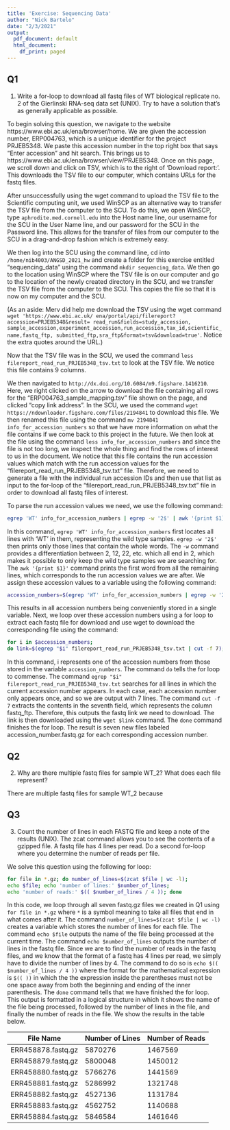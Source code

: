 ```yaml
---
title: 'Exercise: Sequencing Data'
author: "Nick Bartelo"
date: "2/3/2021"
output:
  pdf_document: default
  html_document:
    df_print: paged
---
```



## Q1

1. Write a for-loop to download all fastq files of WT biological replicate no. 2 of the Gierlinski RNA-seq data set (UNIX). Try to have a solution that’s as generally applicable as possible.

To begin solving this question, we navigate to the website https://www.ebi.ac.uk/ena/browser/home. We are given the accession number, ERP004763, which is a unique identifier for the project PRJEB5348. We paste this accession number in the top right box that says "Enter accession" and hit search. This brings us to https://www.ebi.ac.uk/ena/browser/view/PRJEB5348. Once on this page, we scroll down and click on TSV, which is to the right of 'Download report:'. This downloads the TSV file to our computer, which contains URLs for the fastq files. 

After unsuccessfully using the wget command to upload the TSV file to the Scientific computing unit, we used WinSCP as an alternative way to transfer the TSV file from the computer to the SCU. To do this, we open WinSCP, type `aphrodite.med.cornell.edu` into the Host name line, our username for the SCU in the User Name line, and our password for the SCU in the Password line. This allows for the transfer of files from our computer to the SCU in a drag-and-drop fashion which is extremely easy. 

We then log into the SCU using the command line, cd into `/home/nib4003/ANGSD_2021_hw` and create a folder for this exercise entitled "sequencing_data" using the command `mkdir sequencing_data`. We then go to the location using WinSCP where the TSV file is on our computer and go to the location of the newly created directory in the SCU, and we transfer the TSV file from the computer to the SCU. This copies the file so that it is now on my computer and the SCU. 

(As an aside: Merv did help me download the TSV using the wget command `wget 'https://www.ebi.ac.uk/
ena/portal/api/filereport?accession=PRJEB5348&result=
read_run&fields=study_accession,
sample_accession,experiment_accession,run_accession,tax_id,scientific_name,fastq_ftp,
submitted_ftp,sra_ftp&format=tsv&download=true'`. Notice the extra quotes around the URL.)

Now that the TSV file was in the SCU, we used the command `less filereport_read_run_PRJEB5348_tsv.txt` to look at the TSV file. We notice this file contains 9 columns. 

We then navigated to `http://dx.doi.org/10.6084/m9.figshare.1416210`. Here, we right clicked on the arrow to download the file containing all rows for the "ERP004763_sample_mapping.tsv" file shown on the page, and clicked "copy link address". In the SCU, we used the command `wget https://ndownloader.figshare.com/files/2194841` to download this file. We then renamed this file using the command `mv 2194841 info_for_accession_numbers` so that we have more information on what the file contains if we come back to this project in the future. We then look at the file using the command `less info_for_accession_numbers` and since the file is not too long, we inspect the whole thing and find the rows of interest to us in the document. We notice that this file contains the run accession values which match with the run accession values for the "filereport_read_run_PRJEB5348_tsv.txt" file. Therefore, we need to generate a file with the individual run accession IDs and then use that list as input to the for-loop of the "filereport_read_run_PRJEB5348_tsv.txt" file in order to download all fastq files of interest. 

To parse the run accession values we need, we use the following command:

```bash
egrep 'WT' info_for_accession_numbers | egrep -w '2$' | awk '{print $1}'
```

In this command, `egrep 'WT' info_for_accession_numbers` first locates all lines with 'WT' in them, representing the wild type samples. `egrep -w '2$'` then prints only those lines that contain the whole words. The `-w` command provides a differentiation between 2, 12, 22, etc. which all end in 2, which makes it possible to only keep the wild type samples we are searching for. The `awk '{print $1}'` command prints the first word from all the remaining lines, which corresponds to the run accession values we are after. We assign these accession values to a variable using the following command:

```bash
accession_numbers=$(egrep 'WT' info_for_accession_numbers | egrep -w '2$' | awk '{print $1}')
```

This results in all accession numbers being conveniently stored in a single variable. Next, we loop over these accession numbers using a for loop to extract each fastq file for download and use wget to download the corresponding file using the command:

```bash
for i in $accession_numbers; 
do link=$(egrep "$i" filereport_read_run_PRJEB5348_tsv.txt | cut -f 7); wget $link; done       
```

In this command, i represents one of the accession numbers from those stored in the variable `accession_numbers`. The command `do` tells the for loop to commense. The command `egrep "$i" filereport_read_run_PRJEB5348_tsv.txt` searches for all lines in which the current accession number appears. In each case, each accession number only appears once, and so we are output with 7 lines. The command `cut -f 7` extracts the contents in the seventh field, which represents the column fastq_ftp. Therefore, this outputs the fastq link we need to download. The link is then downloaded using the `wget $link` command. The `done` command finishes the for loop. The result is seven new files labeled accession_number.fastq.gz for each corresponding accession number. 

## Q2 

2. Why are there multiple fastq files for sample WT_2? What does each file represent?

There are multiple fastq files for sample WT_2 because 

## Q3

3. Count the number of lines in each FASTQ file and keep a note of the results (UNIX). The zcat command allows you to see the contents of a gzipped file. A fastq file has 4 lines per read. Do a second for-loop where you determine the number of reads per file.

We solve this question using the following for loop:

```bash
for file in *.gz; do number_of_lines=$(zcat $file | wc -l); 
echo $file; echo 'number of lines:' $number_of_lines; 
echo 'number of reads:' $(( $number_of_lines / 4 )); done
```

In this code, we loop through all seven fastq.gz files we created in Q1 using `for file in *.gz` where `*` is a symbol meaning to take all files that end in what comes after it. The command `number_of_lines=$(zcat $file | wc -l)` creates a variable which stores the number of lines for each file. The command `echo $file` outputs the name of the file being processed at the current time. The command `echo $number_of_lines` outputs the number of lines in the fastq file. Since we are to find the number of reads in the fastq files, and we know that the format of a fastq has 4 lines per read, we simply have to divide the number of lines by 4. The command to do so is `echo $(( $number_of_lines / 4 ))` where the format for the mathematical expression is `$(( ))` in which the the expression inside the parentheses must not be one space away from both the beginning and ending of the inner parenthesis. The `done` command tells that we have finished the for loop. This output is formatted in a logical structure in which it shows the name of the file being processed, followed by the number of lines in the file, and finally the number of reads in the file. We show the results in the table below.

File Name | Number of Lines | Number of Reads
--- | --- | ---
ERR458878.fastq.gz | 5870276 | 1467569
ERR458879.fastq.gz | 5800048 | 1450012
ERR458880.fastq.gz | 5766276 | 1441569
ERR458881.fastq.gz | 5286992 | 1321748
ERR458882.fastq.gz | 4527136 | 1131784
ERR458883.fastq.gz | 4562752 | 1140688
ERR458884.fastq.gz | 5846584 | 1461646